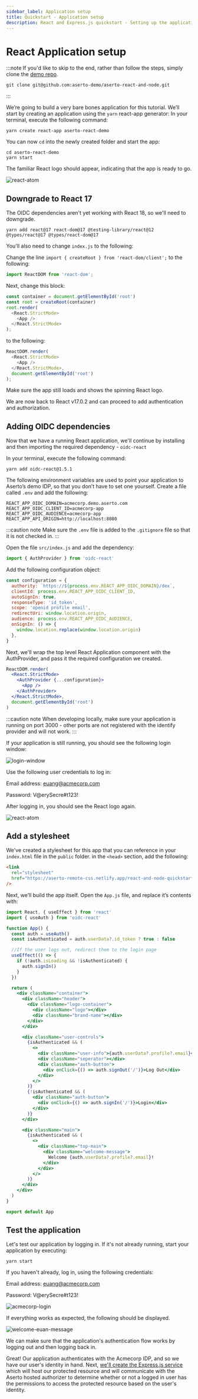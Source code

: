 ```yaml
---
sidebar_label: Application setup
title: Quickstart - Application setup
description: React and Express.js quickstart - Setting up the application
---
```


# React Application setup

:::note
If you'd like to skip to the end, rather than follow the steps, simply clone the [demo repo](https://github.com/aserto-demo/aserto-react-and-node).
```shell
git clone git@github.com:aserto-demo/aserto-react-and-node.git
```
:::

We’re going to build a very bare bones application for this tutorial. We’ll start by creating an application using the `yarn` react-app generator: In your terminal, execute the following command:

```
yarn create react-app aserto-react-demo
```

You can now `cd` into the newly created folder and start the app:

```
cd aserto-react-demo
yarn start
```

The familiar React logo should appear, indicating that the app is ready to go.

![react-atom](/quickstart-react-and-node/react-atom.png)

## Downgrade to React 17

The OIDC dependencies aren't yet working with React 18, so we'll need to downgrade.

```shell
yarn add react@17 react-dom@17 @testing-library/react@12 @types/react@17 @types/react-dom@17
```

You'll also need to change `index.js` to the following:

Change the line `import { createRoot } from 'react-dom/client';` to the following:

```javascript
import ReactDOM from 'react-dom';
```

Next, change this block:

```javascript
const container = document.getElementById('root')
const root = createRoot(container)
root.render(
  <React.StrictMode>
    <App />
  </React.StrictMode>
);
```

to the following:

```javascript
ReactDOM.render(
  <React.StrictMode>
    <App />
  </React.StrictMode>,
  document.getElementById('root')
);
```

Make sure the app still loads and shows the spinning React logo.

We are now back to React v17.0.2 and can proceed to add authentication and authorization.

## Adding OIDC dependencies

Now that we have a running React application, we'll continue by installing and then importing the required dependency - `oidc-react`

In your terminal, execute the following command:

```
yarn add oidc-react@1.5.1
```

The following environment variables are used to point your application to Aserto’s demo IDP, so that you don’t have to set one yourself. Create a file called `.env` and add the following:

```
REACT_APP_OIDC_DOMAIN=acmecorp.demo.aserto.com
REACT_APP_OIDC_CLIENT_ID=acmecorp-app
REACT_APP_OIDC_AUDIENCE=acmecorp-app
REACT_APP_API_ORIGIN=http://localhost:8080
```

:::caution note
Make sure the `.env` file is added to the `.gitignore` file so that it is not checked in.
:::

Open the file `src/index.js` and add the dependency:

```javascript
import { AuthProvider } from 'oidc-react'
```

Add the following configuration object:

```javascript
const configuration = {
  authority: `https://${process.env.REACT_APP_OIDC_DOMAIN}/dex`,
  clientId: process.env.REACT_APP_OIDC_CLIENT_ID,
  autoSignIn: true,
  responseType: 'id_token',
  scope: 'openid profile email',
  redirectUri: window.location.origin,
  audience: process.env.REACT_APP_OIDC_AUDIENCE,
  onSignIn: () => {
    window.location.replace(window.location.origin)
  },
}
```

Next, we'll wrap the top level React Application component with the AuthProvider, and pass it the required configuration we created.

```jsx
ReactDOM.render(
  <React.StrictMode>
    <AuthProvider {...configuration}>
      <App />
    </AuthProvider>
  </React.StrictMode>,
  document.getElementById('root')
)
```

:::caution note
When developing locally, make sure your application is running on port 3000 - other ports are not registered with the identify provider and will not work.
:::

If your application is still running, you should see the following login window:

![login-window](/quickstart-react-and-node/login-window.png)

Use the following user credentials to log in:

Email address: euang@acmecorp.com

Password: V@erySecre#t123!

After logging in, you should see the React logo again.

![react-atom](/quickstart-react-and-node/react-atom.png)

## Add a stylesheet

We've created a stylesheet for this app that you can reference in your `index.html` file in the `public` folder. in the `<head>` section, add the following:

```html
<link
  rel="stylesheet"
  href="https://aserto-remote-css.netlify.app/react-and-node-quickstart.css"
/>
```

Next, we’ll build the app itself. Open the `App.js` file, and replace it’s contents with:

```jsx
import React, { useEffect } from 'react'
import { useAuth } from 'oidc-react'

function App() {
  const auth = useAuth()
  const isAuthenticated = auth.userData?.id_token ? true : false

  //If the user logs out, redirect them to the login page
  useEffect(() => {
    if (!auth.isLoading && !isAuthenticated) {
      auth.signIn()
    }
  })

  return (
    <div className="container">
      <div className="header">
        <div className="logo-container">
          <div className="logo"></div>
          <div className="brand-name"></div>
        </div>
      </div>

      <div className="user-controls">
        {isAuthenticated && (
          <>
            <div className="user-info">{auth.userData?.profile?.email}</div>
            <div className="seperator"></div>
            <div className="auth-button">
              <div onClick={() => auth.signOut('/')}>Log Out</div>
            </div>
          </>
        )}
        {!isAuthenticated && (
          <div className="auth-button">
            <div onClick={() => auth.signIn('/')}>Login</div>
          </div>
        )}
      </div>

      <div className="main">
        {isAuthenticated && (
          <>
            <div className="top-main">
              <div className="welcome-message">
                Welcome {auth.userData?.profile?.email}!
              </div>
            </div>
          </>
        )}
      </div>
    </div>
  )
}

export default App
```

## Test the application

Let's test our application by logging in. If it's not already running, start your application by executing:

```
yarn start
```

If you haven't already, log in, using the following credentials:

Email address: euang@acmecorp.com

Password: V@erySecre#t123!

![acmecorp-login](/quickstart-react-and-node/acmecorp-login.png)

If everything works as expected, the following should be displayed.

![welcome-euan-message](/quickstart-react-and-node/welcome-euan-message.png)

We can make sure that the application's authentication flow works by logging out and then logging back in.

Great! Our application authenticates with the Acmecorp IDP, and so we have our user's identity in hand. Next, [we'll create the Express.js service](service-setup) which will host our protected resource and will communicate with the Aserto hosted authorizer to determine whether or not a logged in user has the permissions to access the protected resource based on the user's identity.
